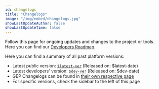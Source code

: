 ```yaml
---
id: changelogs
title: "Changelogs"
image: "/img/embed/changelogs.jpg"
showLastUpdateAuthor: false
showLastUpdateTime: false
---
```


Follow this page for ongoing updates and changes to the project or tools.
Here you can find our [Developers Roadmap](https://trello.com/b/1V10E4IB/overwolf-roadmap).

Here you can find a summary of all past platform versions:
* Latest public version: [`$latest-ver`](changelogs/$latest-path/$latest-ver) (Released on: $latest-date)
* Latest developers' version: [`$dev-ver`](changelogs/$dev-path/$dev-ver) (Released on: $dev-date)
* GEP Changelogs can be found in [their own respective page](changelogs/gep-changelogs)
* For specific versions, check the sidebar to the left of this page